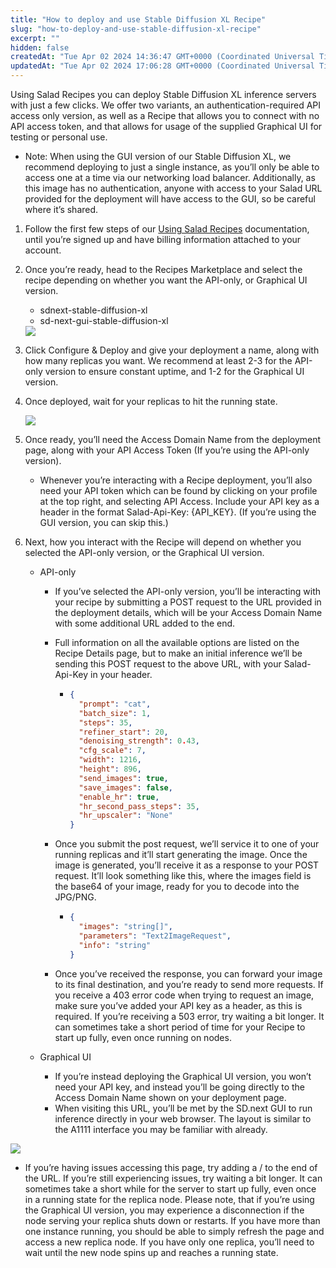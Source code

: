```yaml
---
title: "How to deploy and use Stable Diffusion XL Recipe"
slug: "how-to-deploy-and-use-stable-diffusion-xl-recipe"
excerpt: ""
hidden: false
createdAt: "Tue Apr 02 2024 14:36:47 GMT+0000 (Coordinated Universal Time)"
updatedAt: "Tue Apr 02 2024 17:06:28 GMT+0000 (Coordinated Universal Time)"
---
```

Using Salad Recipes you can deploy Stable Diffusion XL inference servers with just a few clicks. We offer two variants, an authentication-required API access only version, as well as a Recipe that allows you to connect with no API access token, and that allows for usage of the supplied Graphical UI for testing or personal use.

- Note: When using the GUI version of our Stable Diffusion XL, we recommend deploying to just a single instance, as you’ll only be able to access one at a time via our networking load balancer. Additionally, as this image has no authentication, anyone with access to your Salad URL provided for the deployment will have access to the GUI, so be careful where it’s shared.


1. Follow the first few steps of our [Using Salad Recipes](/container-engine/guides/using-salad-recipes) documentation, until you’re signed up and have billing information attached to your account.
2. Once you’re ready, head to the Recipes Marketplace and select the recipe depending on whether you want the API-only, or Graphical UI version.

   - sdnext-stable-diffusion-xl 
   - sd-next-gui-stable-diffusion-xl

   <img src="/container-engine/images/eb2de21-image.png"/>


3. Click Configure & Deploy and give your deployment a name, along with how many replicas you want. We recommend at least 2-3 for the API-only version to ensure constant uptime, and 1-2 for the Graphical UI version.
4. Once deployed, wait for your replicas to hit the running state. 

   
    <img src="/container-engine/images/d6480b1-image.png"/>
5. Once ready, you’ll need the Access Domain Name from the deployment page, along with your API Access Token (If you’re using the API-only version).
   - Whenever you’re interacting with a Recipe deployment, you’ll also need your API token which can be found by clicking on your profile at the top right, and selecting API Access. Include your API key as a header in the format Salad-Api-Key: {API_KEY}. (If you’re using the GUI version, you can skip this.)
6. Next, how you interact with the Recipe will depend on whether you selected the API-only version, or the Graphical UI version.

   - API-only

     - If you’ve selected the API-only version, you’ll be interacting with your recipe by submitting a POST request to the URL provided in the deployment details, which will be your Access Domain Name with some additional URL added to the end.
     - Full information on all the available options are listed on the Recipe Details page, but to make an initial inference we’ll be sending this POST request to the above URL, with your Salad-Api-Key in your header.

       - ```json
         {
           "prompt": "cat",
           "batch_size": 1,
           "steps": 35,
           "refiner_start": 20,
           "denoising_strength": 0.43,
           "cfg_scale": 7,
           "width": 1216,
           "height": 896,
           "send_images": true,
           "save_images": false,
           "enable_hr": true,
           "hr_second_pass_steps": 35,
           "hr_upscaler": "None"
         }

         ```
     - Once you submit the post request, we’ll service it to one of your running replicas and it’ll start generating the image. Once the image is generated, you’ll receive it as a response to your POST request. It’ll look something like this, where the images field is the base64 of your image, ready for you to decode into the JPG/PNG.
       - ```json
         {
           "images": "string[]",
           "parameters": "Text2ImageRequest",
           "info": "string"
         } 
         ```
     - Once you’ve received the response, you can forward your image to its final destination, and you’re ready to send more requests. If you receive a 403 error code when trying to request an image, make sure you’ve added your API key as a header, as this is required. If you’re receiving a 503 error, try waiting a bit longer. It can sometimes take a short period of time for your Recipe to start up fully, even once running on nodes.
   - Graphical UI

     - If you’re instead deploying the Graphical UI version, you won’t need your API key, and instead you’ll be going directly to the Access Domain Name shown on your deployment page.
     - When visiting this URL, you’ll be met by the SD.next GUI to run inference directly in your web browser. The layout is similar to the A1111 interface you may be familiar with already.

   

  <img src="/container-engine/images/ae3dfaf-image.png"/>

   

   - If you’re having issues accessing this page, try adding a / to the end of the URL. If you’re still experiencing issues, try waiting a bit longer. It can sometimes take a short while for the server to start up fully, even once in a running state for the replica node. Please note, that if you’re using the Graphical UI version, you may experience a disconnection if the node serving your replica shuts down or restarts. If you have more than one instance running, you should be able to simply refresh the page and access a new replica node. If you have only one replica, you’ll need to wait until the new node spins up and reaches a running state.
